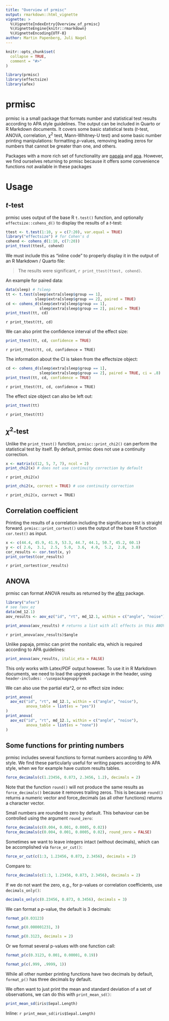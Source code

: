 ```yaml
---
title: "Overview of prmisc"
output: rmarkdown::html_vignette
vignette: >
  %\VignetteIndexEntry{Overview_of_prmisc}
  %\VignetteEngine{knitr::rmarkdown}
  %\VignetteEncoding{UTF-8}
author: Martin Papenberg, Juli Nagel
---
```


```r
knitr::opts_chunk$set(
  collapse = TRUE,
  comment = "#>"
)
```

```r
library(prmisc)
library(effectsize)
library(afex)
```


# prmisc

prmisc is a small package that formats number and statistical test results according to APA style guidelines. The output can be included in Quarto or R Markdown documents. It covers some basic statistical tests (*t*-test, ANOVA, correlation, $\chi^2$ test, Mann-Whitney-U test) and some basic number printing manipulations: formatting *p*-values, removing leading zeros for numbers that cannot be greater than one, and others.

Packages with a more rich set of functionality are [papaja](https://cran.r-project.org/package=papaja) and [apa](https://cran.r-project.org/package=apa). However, we find ourselves returning to prmisc because it offers some convenience functions not available in these packages

# Usage

## *t*-test

prmisc uses output of the base R `t.test()` function, and optionally `effectsize::cohens_d()` to display the results of a *t*-test:

```r
ttest <- t.test(1:10, y = c(7:20), var.equal = TRUE)
library("effectsize") # for Cohen's d
cohend <- cohens_d(1:10, c(7:20))
print_ttest(ttest, cohend) 
```

We must include this as "inline code" to properly display it in the output of an R Markdown / Quarto file:

> The results were significant, `r print_ttest(ttest, cohend)`.

An example for paired data:

```r
data(sleep) # ?sleep
tt <- t.test(sleep$extra[sleep$group == 1], 
             sleep$extra[sleep$group == 2], paired = TRUE)
cd <- cohens_d(sleep$extra[sleep$group == 1], 
               sleep$extra[sleep$group == 2], paired = TRUE)
print_ttest(tt, cd)
```

`r print_ttest(tt, cd)`

We can also print the confidence interval of the effect size:

```r
print_ttest(tt, cd, confidence = TRUE)
```

`r print_ttest(tt, cd, confidence = TRUE)`

The information about the CI is taken from the effectsize object:

```r
cd <- cohens_d(sleep$extra[sleep$group == 1], 
               sleep$extra[sleep$group == 2], paired = TRUE, ci = .8)
print_ttest(tt, cd, confidence = TRUE)
```

`r print_ttest(tt, cd, confidence = TRUE)`

The effect size object can also be left out:

```r
print_ttest(tt)
```

`r print_ttest(tt)`

## $\chi^2$-test

Unlike the `print_ttest()` function, `prmisc::print_chi2()` can perform the statistical test by itself. By default, prmisc does not use a continuity correction. 

```r
x <- matrix(c(12, 5, 7, 7), ncol = 2)
print_chi2(x) # does not use continuity correction by default
```

`r print_chi2(x)`

```r
print_chi2(x, correct = TRUE) # use continuity correction
```

`r print_chi2(x, correct = TRUE)`

## Correlation coefficient

Printing the results of a correlation including the significance test is straight forward. `prmisc::print_cortest()` uses the output of the base R function `cor.test()` as input.

```r
x <- c(44.4, 45.9, 41.9, 53.3, 44.7, 44.1, 50.7, 45.2, 60.1)
y <- c( 2.6,  3.1,  2.5,  5.0,  3.6,  4.0,  5.2,  2.8,  3.8)
cor_results <- cor.test(x, y)
print_cortest(cor_results)
```

`r print_cortest(cor_results)`

## ANOVA

prmisc can format ANOVA results as returned by the [afex](https://cran.r-project.org/package=afex) package. 

```r
library("afex")
# see ?aov_ez
data(md_12.1)
aov_results <- aov_ez("id", "rt", md_12.1, within = c("angle", "noise"))

print_anova(aov_results) # returns a list with all effects in this ANOVA
```

`r print_anova(aov_results)$angle`

Unlike papaja, prmisc can print the nonitalic eta, which is required according to APA guidelines: 

```r
print_anova(aov_results, italic_eta = FALSE)
```

This only works with Latex/PDF output however. To use it in R Markdown documents, we need to load the upgreek package in the header, using `header-includes: -\usepackageupgreek`

We can also use the partial eta^2, or no effect size index:

```r
print_anova(
  aov_ez("id", "rt", md_12.1, within = c("angle", "noise"),
         anova_table = list(es = "pes"))
)
print_anova(
  aov_ez("id", "rt", md_12.1, within = c("angle", "noise"),
         anova_table = list(es = "none"))
)
```

## Some functions for printing numbers

prmisc includes several functions to format numbers according to APA style. We find these particularly useful for writing papers according to APA style, when we for example have custom results tables. 

```r
force_decimals(c(1.23456, 0.873, 2.3456, 1.2), decimals = 2)
```

Note that the function `round()` will not produce the same results as `force_decimals()` because it removes trailing zeros. This is because `round()` returns a numeric vector and force_decimals (as all other functions) returns a character vector. 

Small numbers are rounded to zero by default. This behaviour can be controlled using the argument `round_zero`:

```r
force_decimals(c(0.004, 0.001, 0.0005, 0.02))
force_decimals(c(0.004, 0.001, 0.0005, 0.02), round_zero = FALSE)
```

Sometimes we want to leave integers intact (without decimals), which can be accomplished via `force_or_cut()`:

```r
force_or_cut(c(1:3, 1.23456, 0.873, 2.3456), decimals = 2)
```

Compare to: 

```r
force_decimals(c(1:3, 1.23456, 0.873, 2.3456), decimals = 2)
```

If we do not want the zero, e.g., for p-values or correlation coefficients, use `decimals_only()`:

```r
decimals_only(c(0.23456, 0.873, 0.3456), decimals = 3)
```

We can format a *p*-value, the default is 3 decimals:

```r
format_p(0.03123)
```
```r
format_p(0.000001231, 3)
```

```r
format_p(0.3123, decimals = 2)
```

Or we format several p-values with one function call:

```r
format_p(c(0.3123, 0.001, 0.00001, 0.19))
```

```r
format_p(c(.999, .9999, 1))
```

While all other number printing functions have two decimals by default, `format_p()` has three decimals by default.

We often want to just print the mean and standard deviation of a set of observations, we can do this with `print_mean_sd()`: 

```r
print_mean_sd(iris$Sepal.Length)
```

Inline: `r print_mean_sd(iris$Sepal.Length)`
